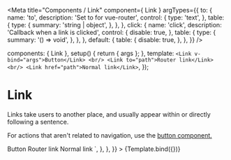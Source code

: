 

<Meta
  title="Components / Link"
  component={ Link }
  argTypes={{
    to: {
      name: 'to',
      description: 'Set to for vue-router',
      control: {
        type: 'text',
      },
      table: {
        type: {
          summary: 'string | object',
        },
      },
    },
    click: {
      name: 'click',
      description: 'Callback when a link is clicked',
      control: {
        disable: true,
      },
      table: {
        type: {
          summary: '() => void',
        },
      },
    },
    default: {
      table: {
        disable: true,
      },
    },
  }}
/>

  components: { Link },
  setup() { return { args }; },
  template: `
    <Link v-bind="args">Button</Link>
    <br/>
    <Link to="path">Router link</Link>
    <br/>
    <Link href="path">Normal link</Link>
  `,
});

# Link

Links take users to another place, and usually appear within or directly following a sentence.

For actions that aren't related to navigation, use the [button component.](/docs/components-actions-button--button)


<Canvas>
  <Story
    name="Link"
    parameters={{
      docs: {
        source: {
          code: dedent`
            <Link>Button</Link>
            <Link to="path">Router link</Link>
            <Link href="path">Normal link</Link>
          `,
        },
      },
    }}
  >
    {Template.bind({})}
  </Story>
</Canvas>

<ArgsTable story="Link" />
